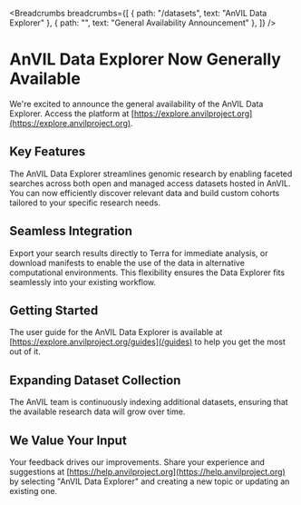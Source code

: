 <Breadcrumbs
  breadcrumbs={[
    { path: "/datasets", text: "AnVIL Data Explorer" },
    { path: "", text: "General Availability Announcement" },
  ]}
/>

# AnVIL Data Explorer Now Generally Available

We're excited to announce the general availability of the AnVIL Data Explorer. Access the platform at [https://explore.anvilproject.org](https://explore.anvilproject.org).

## Key Features

The AnVIL Data Explorer streamlines genomic research by enabling faceted searches across both open and managed access datasets hosted in AnVIL. You can now efficiently discover relevant data and build custom cohorts tailored to your specific research needs.

## Seamless Integration

Export your search results directly to Terra for immediate analysis, or download manifests to enable the use of the data in alternative computational environments. This flexibility ensures the Data Explorer fits seamlessly into your existing workflow.

## Getting Started

The user guide for the AnVIL Data Explorer is available at [https://explore.anvilproject.org/guides](/guides) to help you get the most out of it.

## Expanding Dataset Collection

The AnVIL team is continuously indexing additional datasets, ensuring that the available research data will grow over time.

## We Value Your Input

Your feedback drives our improvements. Share your experience and suggestions at [https://help.anvilproject.org](https://help.anvilproject.org) by selecting "AnVIL Data Explorer" and creating a new topic or updating an existing one.
